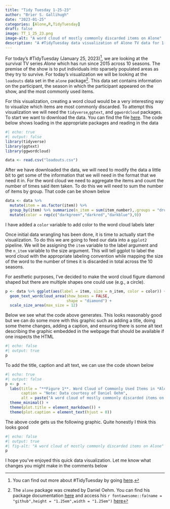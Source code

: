 ```yaml
---
title: "Tidy Tuesday 1-25-23"
author: "Brier S. Gallihugh"
date: "2023-01-25"
categories: [Alone,R,TidyTuesday]
draft: false
image: TT_1_25_23.png
image-alt: "A word cloud of mostly commonly discarded items on Alone"
description: "A #TidyTuesday data visualization of Alone TV data for 1-24-23"
---
```


For today's #TidyTuesday (January 25, 2023)[^1], we are looking at the survival TV series *Alone* which has run since 2015 across 10 seasons. The premise of the show is to put individuals into sparsely populated areas as they try to survive. For today's visualization we will be looking at the `loadouts` data set in the `alone` package[^2]. This data set contains information on the participant, the season in which the participant appeared on the show, and the most commonly used items.

For this visualization, creating a word cloud would be a very interesting way to visualize which items are most commonly discarded. To attempt this visualization we will need the `tidyverse`,`ggtext`, and `ggwordcloud` packages. To start we want to download the data. You can find the file [here](https://github.com/rfordatascience/tidytuesday/blob/master/data/2023/2023-01-24/loadouts.csv). The code below shows loading in the appropriate packages and reading in the data

```r
#| echo: true
#| output: false
library(tidyverse)
library(ggtext)
library(ggwordcloud)

data <- read.csv("loadouts.csv")
```

After we have downloaded the data, we will need to modify the data a little bit to get some of the information that we will need in the format that we need it in. For the word cloud we need to aggregate the items and count the number of times said item taken. To do this we will need to sum the number of items by group. That code can be shown below

```r
data <- data %>% 
  mutate(item = as.factor(item)) %>%
  group_by(item) %>% summarize(n_item = sum(item_number),.groups = "drop") %>% 
  mutate(color = rep(c("darkgreen","darkred","darkblue"),9)) 
```

:::{callout-note}

I have added a `color` variable to add color to the word cloud labels later

:::

Once initial data wrangling has been done, it is time to actually start the visualization. To do this we are going to feed our data into a `ggplot2` pipeline. We will be assigning the `item` variable to the label argument and the `n_item` variable to the size argument. This will tell ggplot to label the word cloud with the appropriate labeling convention while mapping the size of the word to the number of times it is discarded in total across the 10 seasons. 

For aesthetic purposes, I've decided to make the word cloud figure diamond shaped but there are multiple shapes one could use (e.g., a circle).

```r
p <- data %>% ggplot(aes(label = item, size = n_item, color = color)) + 
  geom_text_wordcloud_area(show_boxes = FALSE,
                           shape = "diamond") + 
  scale_size_area(max_size = 12)
```

Below we see what the code above generates. This looks reasonably good but we can do some more with this graphic such as adding a title, doing some theme changes, adding a caption, and ensuring there is some alt text describing the graphic embedded in the webpage that should be available if one inspects the HTML

```r
#| echo: false
#| output: true
p
```

To add the title, caption and alt text, we can use the code shown below

```r
#| echo: true
#| output: false
p <- p  + 
  labs(title = "**Figure 1**. Word Cloud of Commonly Used Items in *Alone*",
       caption = "Note: Data courtesy of Daniel Oehm",
       alt = paste("A word cloud of mostly commonly discarded items on Alone")) + 
  theme_minimal() + 
  theme(plot.title = element_markdown()) +
  theme(plot.caption = element_text(hjust = 0))
```

The above code gets us the following graphic. Quite honestly I think this looks good

```r
#| echo: false
#| output: true
#| fig-alt: "A word cloud of mostly commonly discarded items on Alone"
p
```

I hope you've enjoyed this quick data visualization. Let me know what changes you might make in the comments below

[^1]: You can find out more about #TidyTuesday by going [here](https://github.com/rfordatascience/tidytuesday).
[^2]: The `alone` package was created by Daniel Oehm. You can find his package documentation [here](https://gradientdescending.com/alone-r-package-datasets-from-the-survival-tv-series/) and access his `r fontawesome::fa(name = "github",height = "1.25em",width = "1.25em")` [here](https://github.com/doehm)